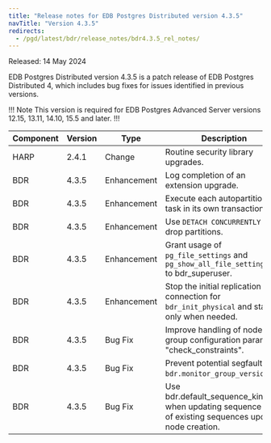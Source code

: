 ```yaml
---
title: "Release notes for EDB Postgres Distributed version 4.3.5"
navTitle: "Version 4.3.5"
redirects:
  - /pgd/latest/bdr/release_notes/bdr4.3.5_rel_notes/
---
```


Released: 14 May 2024

EDB Postgres Distributed version 4.3.5 is a patch release of EDB Postgres Distributed 4, which includes bug fixes for issues identified in previous versions.

!!! Note
This version is required for EDB Postgres Advanced Server versions 12.15, 13.11, 14.10, 15.5 and later.
!!!

| Component | Version | Type        | Description                                                                                        | Addresses |
|-----------|---------|-------------|----------------------------------------------------------------------------------------------------|-----------|
| HARP      | 2.4.1   | Change      | Routine security library upgrades.                                                                 |           |
| BDR       | 4.3.5   | Enhancement | Log completion of an extension upgrade.                                                            |           |
| BDR       | 4.3.5   | Enhancement | Execute each autopartition task in its own transaction.                                            |           |
| BDR       | 4.3.5   | Enhancement | Use `DETACH CONCURRENTLY` to drop partitions.                                                      | RT101407/35476  |
| BDR       | 4.3.5   | Enhancement | Grant usage of `pg_file_settings` and `pg_show_all_file_settings()` to bdr_superuser.              |           |
| BDR       | 4.3.5   | Enhancement | Stop the initial replication connection for `bdr_init_physical` and start it only when needed.     | RT102828/35305  |
| BDR       | 4.3.5   | Bug Fix     | Improve handling of node group configuration parameter "check_constraints".                        | RT99956/31896   |
| BDR       | 4.3.5   | Bug Fix     | Prevent potential segfault in `bdr.monitor_group_versions()`.                                      | RT102290/34051  |
| BDR       | 4.3.5   | Bug Fix     | Use bdr.default_sequence_kind when updating sequence kind of existing sequences upon node creation.|           |
